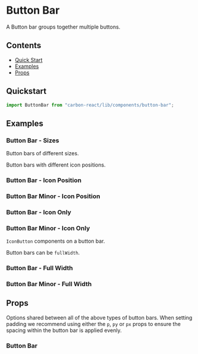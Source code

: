 

<Meta title="Button Bar" of={ButtonBarStories} />

# Button Bar

A Button bar groups together multiple buttons.

## Contents

- [Quick Start](#quick-start)
- [Examples](#examples)
- [Props](#props)

## Quickstart

```javascript
import ButtonBar from "carbon-react/lib/components/button-bar";
```

## Examples

### Button Bar - Sizes

Button bars of different sizes.

<Canvas of={ButtonBarStories.buttonBarSizes} />

<Canvas of={ButtonBarStories.buttonBarMinorSizes} />

Button bars with different icon positions.

### Button Bar - Icon Position

<Canvas of={ButtonBarStories.buttonBarIcons} />

### Button Bar Minor - Icon Position

<Canvas of={ButtonBarStories.buttonBarMinorIcons} />

### Button Bar - Icon Only

<Canvas of={ButtonBarStories.buttonBarIconsOnly} />

### Button Bar Minor - Icon Only

<Canvas of={ButtonBarStories.buttonBarMinorIconsOnly} />

`IconButton` components on a button bar.

<Canvas of={ButtonBarStories.buttonBarIconButtons} />

Button bars can be `fullWidth`.

### Button Bar - Full Width

<Canvas of={ButtonBarStories.buttonBarFullWidth} />

### Button Bar Minor - Full Width

<Canvas of={ButtonBarStories.buttonBarMinorFullWidth} />

## Props

Options shared between all of the above types of button bars. When setting padding we recommend using either the `p`, `py`
or `px` props to ensure the spacing within the button bar is applied evenly.

### Button Bar

<ArgTypes of={ButtonBarStories} />
